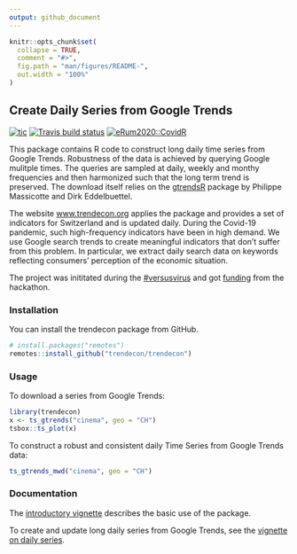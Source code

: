 ```yaml
---
output: github_document
---
```


<!-- README.md is generated from README.Rmd. Please edit that file -->

```r
knitr::opts_chunk$set(
  collapse = TRUE,
  comment = "#>",
  fig.path = "man/figures/README-",
  out.width = "100%"
)
```

## Create Daily Series from Google Trends

<!-- badges: start -->
[![tic](https://github.com/trendecon/trendecon/workflows/tic/badge.svg?branch=master)](https://github.com/trendecon/trendecon/actions)
[![Travis build status](https://travis-ci.com/trendecon/trendecon.svg?branch=master)](https://travis-ci.com/trendecon/trendecon)
[![eRum2020::CovidR](https://badgen.net/https/runkit.io/erum2020-covidr/badge/branches/master/trendecon?cache=300)](https://milano-r.github.io/erum2020-covidr-contest/trendecon.html)
<!-- badges: end -->

This package contains R code to construct long daily time series from Google Trends. Robustness of the data is achieved by querying Google mulitple times. The queries are sampled at daily, weekly and monthy frequencies and then harmonized such that the long term trend is preserved. The download itself relies on the [gtrendsR](https://CRAN.R-project.org/package=gtrendsR) package by Philippe Massicotte and Dirk Eddelbuettel.

The website [www.trendecon.org](https://www.trendecon.org) applies the package and provides a set of indicators for Switzerland and is updated daily. During the Covid-19 pandemic, such high-frequency indicators have been in high demand. We use Google search trends to create meaningful indicators that don't suffer from this problem. In particular, we extract daily search data on keywords reflecting consumers' perception of the economic situation.

The project was inititated during the [#versusvirus](https://www.versusvirus.ch) and got [funding](https://www.versusvirus.ch/funding) from the hackathon.

### Installation

You can install the trendecon package from GitHub.


```r
# install.packages("remotes")
remotes::install_github("trendecon/trendecon")
```

### Usage


To download a series from Google Trends:

```r
library(trendecon)
x <- ts_gtrends("cinema", geo = "CH")
tsbox::ts_plot(x)
```

To construct a robust and consistent daily Time Series from Google Trends data:

```r
ts_gtrends_mwd("cinema", geo = "CH")
```

### Documentation

The [introductory vignette](https://trendecon.github.io/trendecon/articles/intro.html) describes the basic use of the package.

To create and update long daily series from Google Trends, see the [vignette on daily series](https://trendecon.github.io/trendecon/articles/daily-series.html).

